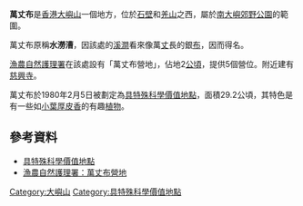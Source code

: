 '''萬丈布'''是[[香港|香港]][[大嶼山|大嶼山]]一個地方，位於[[石壁|石壁]]和[[羌山|羌山]]之西，屬於[[南大嶼郊野公園|南大嶼郊野公園]]的範圍。

萬丈布原稱'''水澇漕'''，因該處的[[溪澗|溪澗]]看來像萬[[丈|丈]]長的銀[[布|布]]，因而得名。

[[漁農自然護理署|漁農自然護理署]]在該處設有「萬丈布營地」，佔地2[[公頃|公頃]]，提供5個營位。附近建有[[慈興寺|慈興寺]]。

萬丈布於1980年2月5日被劃定為[[具特殊科學價值地點|具特殊科學價值地點]]，面積29.2公頃，其特色是有一些如[[小葉厚皮香|小葉厚皮香]]的有趣[[植物|植物]]。

==參考資料==
*[http://hk-green.com/news/new74.htm 具特殊科學價值地點] {{Wayback|url=http://hk-green.com/news/new74.htm |date=20160907121243 }}
*[https://web.archive.org/web/20120505010937/http://www.afcd.gov.hk/tc_chi/country/cou_vis/cou_vis_cam/cou_vis_cam_cam/cou_vis_cam_cam_36.html 漁農自然護理署：萬丈布營地]

{{HK-geo-stub}}

[[Category:大嶼山|Category:大嶼山]]
[[Category:具特殊科學價值地點|Category:具特殊科學價值地點]]